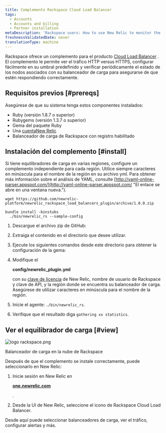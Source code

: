 ```yaml
---
title: Complemento Rackspace Cloud Load Balancer
tags:
  - Accounts
  - Accounts and billing
  - Partner installation
metaDescription: 'Rackspace users: How to use New Relic to monitor the performance of your Rackspace Cloud Load Balancer.'
freshnessValidatedDate: never
translationType: machine
---
```



Rackspace ofrece un complemento para el producto [Cloud Load Balancer](http://www.rackspace.com/cloud/load-balancing/ "El enlace se abre en una ventana nueva.") . El complemento le permite ver el tráfico HTTP versus HTTPS, configurar fácilmente <InlinePopover type="alerts"/>en su umbral predefinido y verificar periódicamente el estado de los nodos asociados con su balanceador de carga para asegurarse de que estén respondiendo correctamente.

## Requisitos previos [#prereqs]

Asegúrese de que su sistema tenga estos componentes instalados:

* Ruby (versión 1.8.7 o superior)
* Rubygems (versión 1.3.7 o superior)
* Gema del paquete Ruby
* Una [cuentaNew Relic](http://newrelic.com/signup "El enlace se abre en una ventana nueva.")
* Balanceador de carga de Rackspace con registro habilitado

## Instalación del complemento [#install]

Si tiene equilibradores de carga en varias regiones, configure un complemento independiente para cada región. Utilice siempre caracteres en minúscula para el nombre de la región en su archivo yml. Para obtener más información sobre el análisis de YAML, consulte [http://yaml-online-parser.appspot.com/](http://yaml-online-parser.appspot.com/ "El enlace se abre en una ventana nueva.").

```
wget https://github.com/newrelic-platform/newrelic_rackspace_load_balancers_plugin/archive/1.0.0.zip
```

```
bundle install -binstubs
  ./bin/newrelic_rs --sample-config
```

1. Descargue el archivo zip de GitHub:

2. Extraiga el contenido en el directorio que desee utilizar.

3. Ejecute los siguientes comandos desde este directorio para obtener la configuración de la gema:

4. Modifique el

   <DoNotTranslate>**config/newrelic_plugin.yml**</DoNotTranslate>

   con su [clave de licencia](/docs/subscriptions/license-key) de New Relic, nombre de usuario de Rackspace y clave de API, y la región donde se encuentra su balanceador de carga. Asegúrese de utilizar caracteres en minúscula para el nombre de la región.

5. Inicie el agente: `./bin/newrelic_rs`.

6. Verifique que el resultado diga `gathering xx statistics`.

## Ver el equilibrador de carga [#view]

<img title="logo rackspace.png" alt="logo rackspace.png" src={accountsRackspace}/>

Balanceador de carga en la nube de Rackspace

Después de que el complemento se instale correctamente, puede seleccionarlo en New Relic:

1. Inicie sesión en New Relic en

   <DoNotTranslate>**[one.newrelic.com](https://one.newrelic.com/all-capabilities)**</DoNotTranslate>

   .

2. Desde la UI de New Relic, seleccione el icono de Rackspace Cloud Load Balancer.

Desde aquí puede seleccionar balanceadores de carga, ver el tráfico, configurar alertas y más.